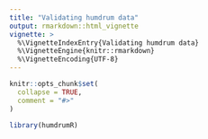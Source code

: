 ```yaml
---
title: "Validating humdrum data"
output: rmarkdown::html_vignette
vignette: >
  %\VignetteIndexEntry{Validating humdrum data}
  %\VignetteEngine{knitr::rmarkdown}
  %\VignetteEncoding{UTF-8}
---
```


```r
knitr::opts_chunk$set(
  collapse = TRUE,
  comment = "#>"
)
```

```r
library(humdrumR)
```
